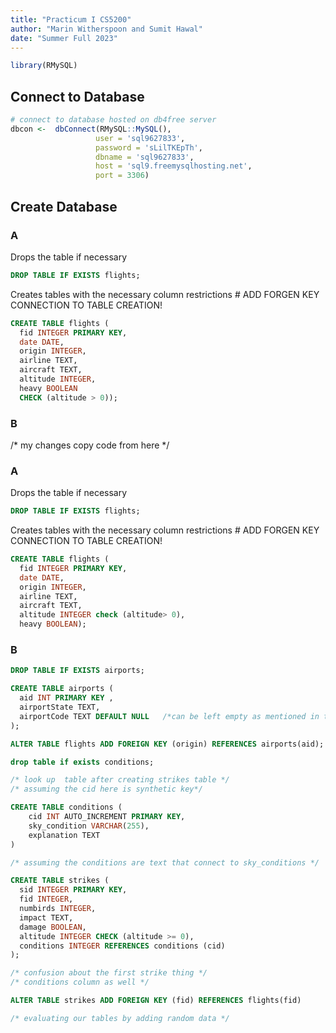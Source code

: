```yaml
---
title: "Practicum I CS5200"
author: "Marin Witherspoon and Sumit Hawal"
date: "Summer Full 2023"
---
```


```r
library(RMySQL)
```

## Connect to Database

```r
# connect to database hosted on db4free server
dbcon <-  dbConnect(RMySQL::MySQL(), 
                   user = 'sql9627833', 
                   password = 'sLilTKEpTh',
                   dbname = 'sql9627833', 
                   host = 'sql9.freemysqlhosting.net', 
                   port = 3306)
```

## Create Database

### A

Drops the table if necessary
```sql
DROP TABLE IF EXISTS flights;
```
Creates tables with the necessary column restrictions
# ADD FORGEN KEY CONNECTION TO TABLE CREATION!
```sql
CREATE TABLE flights (
  fid INTEGER PRIMARY KEY,
  date DATE,
  origin INTEGER,
  airline TEXT,
  aircraft TEXT,
  altitude INTEGER,
  heavy BOOLEAN
  CHECK (altitude > 0));
```
### B
/* my changes  copy code from here */

### A
Drops the table if necessary
```sql
DROP TABLE IF EXISTS flights;
```
Creates tables with the necessary column restrictions
# ADD FORGEN KEY CONNECTION TO TABLE CREATION!
```sql
CREATE TABLE flights (
  fid INTEGER PRIMARY KEY,
  date DATE,
  origin INTEGER,
  airline TEXT,
  aircraft TEXT,
  altitude INTEGER check (altitude> 0),
  heavy BOOLEAN);
```
### B


```sql
DROP TABLE IF EXISTS airports;
```

```sql
CREATE TABLE airports (
  aid INT PRIMARY KEY ,
  airportState TEXT,
  airportCode TEXT DEFAULT NULL   /*can be left empty as mentioned in the question*/
);
```


```sql
ALTER TABLE flights ADD FOREIGN KEY (origin) REFERENCES airports(aid);
```

```sql
drop table if exists conditions;
```

```sql
/* look up  table after creating strikes table */
/* assuming the cid here is synthetic key*/

CREATE TABLE conditions (
    cid INT AUTO_INCREMENT PRIMARY KEY,
    sky_condition VARCHAR(255),
    explanation TEXT
)
```


```sql
/* assuming the conditions are text that connect to sky_conditions */

CREATE TABLE strikes (
  sid INTEGER PRIMARY KEY,
  fid INTEGER,
  numbirds INTEGER,
  impact TEXT,
  damage BOOLEAN,
  altitude INTEGER CHECK (altitude >= 0),
  conditions INTEGER REFERENCES conditions (cid)
);

/* confusion about the first strike thing */
/* conditions column as well */
```


```sql
ALTER TABLE strikes ADD FOREIGN KEY (fid) REFERENCES flights(fid)
```


```sql
/* evaluating our tables by adding random data */

```

